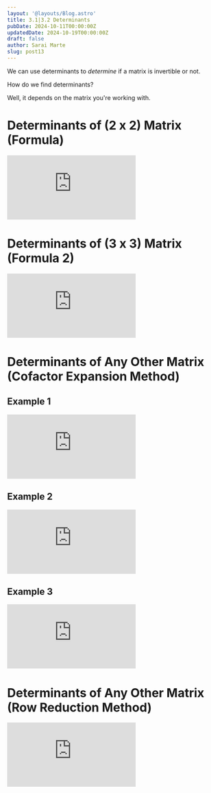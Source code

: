 ```yaml
---
layout: '@layouts/Blog.astro'
title: 3.1|3.2 Determinants 
pubDate: 2024-10-11T00:00:00Z 
updatedDate: 2024-10-19T00:00:00Z 
draft: false
author: Sarai Marte
slug: post13
---
```


We can use determinants to *determine* if a matrix is invertible or not. 

How do we find determinants?

Well, it depends on the matrix you're working with. 

# Determinants of (2 x 2) Matrix (Formula)

<iframe src="https://www.youtube.com/embed/UoYT1jctZe0?si=d3dTW3_1SsQMPbVI" title="YouTube video player" frameborder="0" allow="accelerometer; autoplay; clipboard-write; encrypted-media; gyroscope; picture-in-picture; web-share" referrerpolicy="strict-origin-when-cross-origin" allowfullscreen></iframe>

# Determinants of (3 x 3) Matrix (Formula 2)

<iframe src="https://www.youtube.com/embed/DuDF6CeyxwI?si=Swqrv1j6S0sBGRt5" title="YouTube video player" frameborder="0" allow="accelerometer; autoplay; clipboard-write; encrypted-media; gyroscope; picture-in-picture; web-share" referrerpolicy="strict-origin-when-cross-origin" allowfullscreen></iframe>

# Determinants of Any Other Matrix (Cofactor Expansion Method)

## Example 1

<iframe src="https://www.youtube.com/embed/72JZ-9HE-JM?si=WhvznzdgsicWRmtT" title="YouTube video player" frameborder="0" allow="accelerometer; autoplay; clipboard-write; encrypted-media; gyroscope; picture-in-picture; web-share" referrerpolicy="strict-origin-when-cross-origin" allowfullscreen></iframe>

## Example 2 

<iframe src="https://www.youtube.com/embed/pmb7gwdGy7I?si=1ubeVRRoi9yV4OcC" title="YouTube video player" frameborder="0" allow="accelerometer; autoplay; clipboard-write; encrypted-media; gyroscope; picture-in-picture; web-share" referrerpolicy="strict-origin-when-cross-origin" allowfullscreen></iframe>

## Example 3

<iframe src="https://www.youtube.com/embed/XR_IgVigUtY?si=xTb-SyWbu-oI7CCo" title="YouTube video player" frameborder="0" allow="accelerometer; autoplay; clipboard-write; encrypted-media; gyroscope; picture-in-picture; web-share" referrerpolicy="strict-origin-when-cross-origin" allowfullscreen></iframe>

# Determinants of Any Other Matrix (Row Reduction Method)

<iframe src="https://www.youtube.com/embed/7jXNOz1i-Cg?si=HVKm6QdCgSOgnjl8" title="YouTube video player" frameborder="0" allow="accelerometer; autoplay; clipboard-write; encrypted-media; gyroscope; picture-in-picture; web-share" referrerpolicy="strict-origin-when-cross-origin" allowfullscreen></iframe>
